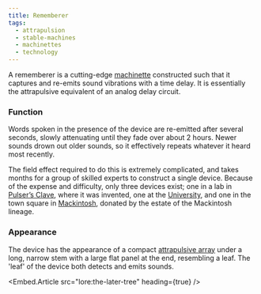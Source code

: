 ```yaml
---
title: Rememberer
tags:
  - attrapulsion
  - stable-machines
  - machinettes
  - technology
---
```

A rememberer is a cutting-edge [machinette](lore:machinettes) constructed such
that it captures and re-emits sound vibrations with a time delay. It is
essentially the attrapulsive equivalent of an analog delay circuit.

### Function

Words spoken in the presence of the device are re-emitted after several
seconds, slowly attenuating until they fade over about 2 hours. Newer sounds
drown out older sounds, so it effectively repeats whatever it heard most
recently.

The field effect required to do this is extremely complicated, and takes months
for a group of skilled experts to construct a single device. Because of the
expense and difficulty, only three devices exist; one in a lab in 
[Pulser’s Clave](location:pulsers-clave), where it was invented, one at the 
[University](location:the-university-in-the-middle), and one in the town square in
[Mackintosh](location:mackintosh), donated by the estate of the Mackintosh lineage.

### Appearance

The device has the appearance of a compact [attrapulsive array](lore:stable-machines)
under a long, narrow stem with a large flat panel at the end, resembling a
leaf. The 'leaf' of the device both detects and emits sounds.

<Embed.Article src="lore:the-later-tree" heading={true} />
